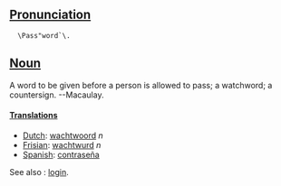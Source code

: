 ==[[Pronunciation]]==
   \Pass"word`\.

==[[Noun]]==
A word to be given before a person is allowed to pass; a watchword; a countersign. --Macaulay.

====[[Translation]]s====

*[[Dutch]]: [[wachtwoord]] ''n''
*[[Frisian]]: [[wachtwurd]] ''n''
*[[Spanish]]: [[contraseña]]


See also : [[login]].